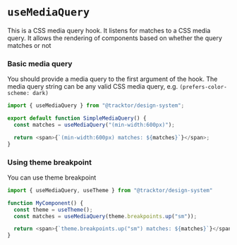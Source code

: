 
<Meta title="Hooks/useMediaQuery"/>

# `useMediaQuery`

This is a CSS media query hook. It listens for matches to a CSS media query. It allows the rendering of components based on whether the query matches or not

### Basic media query
You should provide a media query to the first argument of the hook.
The media query string can be any valid CSS media query, e.g. `(prefers-color-scheme: dark)`

```typescript jsx
import { useMediaQuery } from "@tracktor/design-system";

export default function SimpleMediaQuery() {
  const matches = useMediaQuery("(min-width:600px)");

  return <span>{`(min-width:600px) matches: ${matches}`}</span>;
}
```

### Using theme breakpoint
You can use theme breakpoint

```typescript jsx
import { useMediaQuery, useTheme } from "@tracktor/design-system"

function MyComponent() {
  const theme = useTheme();
  const matches = useMediaQuery(theme.breakpoints.up("sm"));

  return <span>{`theme.breakpoints.up("sm") matches: ${matches}`}</span>;
}
```
